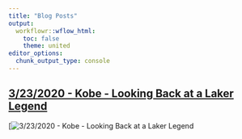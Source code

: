---
title: "Blog Posts"
output:
  workflowr::wflow_html:
    toc: false
    theme: united
editor_options:
  chunk_output_type: console
---


<div class = "row">

## [3/23/2020 - Kobe - Looking Back at a Laker Legend](20200323-Kobe---Looking-Back-at-a-Laker-Legend.html)

</div>

<div class = "row">
<div class = "col-md-6">

[![3/23/2020 - Kobe - Looking Back at a Laker Legend](assets/20200323/Kobe Bryant Picture.jpg)

</div>
</div>

